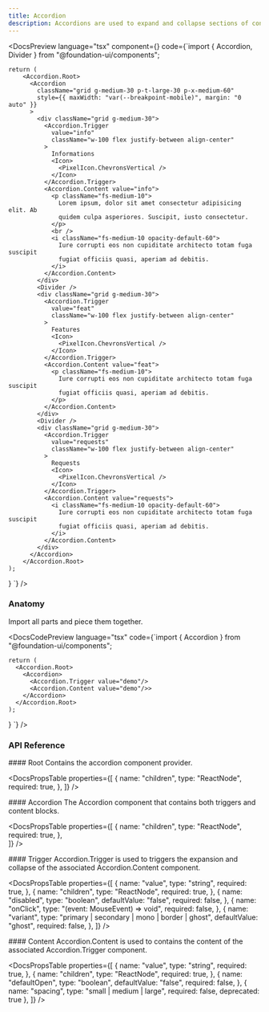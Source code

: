 ```yaml
---
title: Accordion
description: Accordions are used to expand and collapse sections of content.
---
```


<DocsSection>

<DocsPreview
  language="tsx"
  component={<AccordionTemplate />}
  code={`import { Accordion, Divider } from "@foundation-ui/components";

    return (
        <Accordion.Root>
          <Accordion
            className="grid g-medium-30 p-t-large-30 p-x-medium-60"
            style={{ maxWidth: "var(--breakpoint-mobile)", margin: "0 auto" }}
          >
            <div className="grid g-medium-30">
              <Accordion.Trigger
                value="info"
                className="w-100 flex justify-between align-center"
              >
                Informations
                <Icon>
                  <PixelIcon.ChevronsVertical />
                </Icon>
              </Accordion.Trigger>
              <Accordion.Content value="info">
                <p className="fs-medium-10">
                  Lorem ipsum, dolor sit amet consectetur adipisicing elit. Ab
                  quidem culpa asperiores. Suscipit, iusto consectetur.
                </p>
                <br />
                <i className="fs-medium-10 opacity-default-60">
                  Iure corrupti eos non cupiditate architecto totam fuga suscipit
                  fugiat officiis quasi, aperiam ad debitis.
                </i>
              </Accordion.Content>
            </div>
            <Divider />
            <div className="grid g-medium-30">
              <Accordion.Trigger
                value="feat"
                className="w-100 flex justify-between align-center"
              >
                Features
                <Icon>
                  <PixelIcon.ChevronsVertical />
                </Icon>
              </Accordion.Trigger>
              <Accordion.Content value="feat">
                <p className="fs-medium-10">
                  Iure corrupti eos non cupiditate architecto totam fuga suscipit
                  fugiat officiis quasi, aperiam ad debitis.
                </p>
              </Accordion.Content>
            </div>
            <Divider />
            <div className="grid g-medium-30">
              <Accordion.Trigger
                value="requests"
                className="w-100 flex justify-between align-center"
              >
                Requests
                <Icon>
                  <PixelIcon.ChevronsVertical />
                </Icon>
              </Accordion.Trigger>
              <Accordion.Content value="requests">
                <i className="fs-medium-10 opacity-default-60">
                  Iure corrupti eos non cupiditate architecto totam fuga suscipit
                  fugiat officiis quasi, aperiam ad debitis.
                </i>
              </Accordion.Content>
            </div>
          </Accordion>
        </Accordion.Root>
    );
}
`}
/>

</DocsSection>

<DocsSection>

### Anatomy

<DocsTextBlock className="m-b-medium-60">
  Import all parts and piece them together.
</DocsTextBlock>

<DocsCodePreview
  language="tsx"
  code={`import { Accordion } from "@foundation-ui/components";

    return (
      <Accordion.Root>
        <Accordion>
          <Accordion.Trigger value="demo"/>
          <Accordion.Content value="demo"/>>
        </Accordion>
      </Accordion.Root>
    );
}
`} />

</DocsSection>

### API Reference

<DocsSection className="m-y-large-10">
#### Root

<DocsTextBlock className="m-b-medium-60">
  Contains the accordion component provider.
</DocsTextBlock>

<DocsPropsTable
  properties={[
    {
      name: "children",
      type: "ReactNode",
      required: true,
    },
  ]}
/>
</DocsSection>

<DocsSection className="m-y-large-10">
#### Accordion

<DocsTextBlock className="m-b-medium-60">
  The Accordion component that contains both triggers and content blocks.
</DocsTextBlock>

<DocsPropsTable
  properties={[
    {
      name: "children",
      type: "ReactNode",
      required: true,
    },    
  ]}
/>
</DocsSection>

<DocsSection className="m-y-large-10">
#### Trigger

<DocsTextBlock className="m-b-medium-60">
  Accordion.Trigger is used to triggers the expansion and collapse of the
  associated Accordion.Content component.
</DocsTextBlock>

<DocsPropsTable
  properties={[
    {
      name: "value",
      type: "string",
      required: true,
    },
    {
      name: "children",
      type: "ReactNode",
      required: true,
    },
    {
      name: "disabled",
      type: "boolean",
      defaultValue: "false",
      required: false,
    },
    {
      name: "onClick",
      type: "(event: MouseEvent<HTMLButtonElement>) => void",
      required: false,
    },
    {
      name: "variant",
      type: "primary | secondary | mono | border | ghost",
      defaultValue: "ghost",
      required: false,
    },
  ]}
/>
</DocsSection>

<DocsSection className="m-y-large-10">
#### Content

<DocsTextBlock className="m-b-medium-60">
  Accordion.Content is used to contains the content of the associated
  Accordion.Trigger component.
</DocsTextBlock>

<DocsPropsTable
 properties={[
    {
      name: "value",
      type: "string",
      required: true,
    },
    {
      name: "children",
      type: "ReactNode",
      required: true,
    },
    {
      name: "defaultOpen",
      type: "boolean",
      defaultValue: "false",
      required: false,
    },
    {
      name: "spacing",
      type: "small | medium | large",
      required: false,
      deprecated: true
    },
  ]}
/>
</DocsSection>

<DocsFooter
  prev="/docs/components/api-reference"
  next="/docs/components/avatar"
/>
